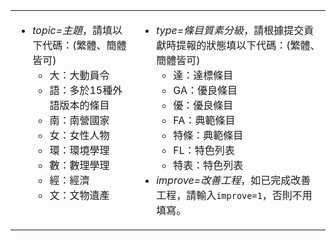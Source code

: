 {{{1|請在下方輸入{{tl|DC14/talk|<nowiki>topic=|type=</nowiki>}}，如已輸入則不用輸入。

為方便統計，請填寫topic、type及improve參數：}}}
{| style="background-color:transparent; "
| style="vertical-align:top;"| 
* ''topic=主題''，請填以下代碼：(繁體、簡體皆可)
**大：大動員令
**語：多於15種外語版本的條目
**南：南營國家
**女：女性人物
**環：環境學理
**數：數理學理
**經：經濟
**文：文物遺產
| style="vertical-align:top;"| 
* ''type=條目質素分級''，請根據提交貢獻時提報的狀態填以下代碼：(繁體、簡體皆可)
**達：達標條目
**GA：優良條目
**優：優良條目
**FA：典範條目
**特條：典範條目
**FL：特色列表
**特表：特色列表
* ''improve=改善工程''，如已完成改善工程，請輸入<code>improve=1</code>，否則不用填寫。
|}